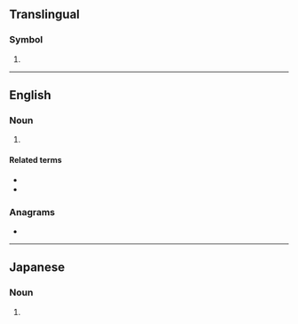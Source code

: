 {{also|hn|hN|.hn|h*n|Hn.|ḥn|ḫn|ẖn}}
{{Wikipedia}}
==Translingual==

===Symbol===
{{mul-symbol}}

# {{ISO 3166|1|2|Honduras}}

----

==English==

===Noun===
{{en-noun}}

# {{lb|en|military|US|nautical}} {{abbreviation of|en|hospitalman}}

====Related terms====
* {{l|en|HM}}
* {{l|en|HN}}

===Anagrams===
* {{anagrams|en|a=hn|N.H.|NH}}

----

==Japanese==

===Noun===
{{ja-noun|ハンドルネーム}}

# {{abbreviation of|ja|ハンドルネーム|tr=handoru nēmu||[[screen name]]}}